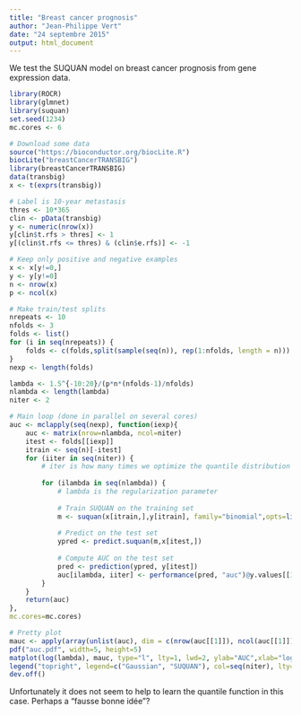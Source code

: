 ```yaml
---
title: "Breast cancer prognosis"
author: "Jean-Philippe Vert"
date: "24 septembre 2015"
output: html_document
---
```


We test the SUQUAN model on breast cancer prognosis from gene expression data.
```r
library(ROCR)
library(glmnet)
library(suquan)
set.seed(1234)
mc.cores <- 6

# Download some data
source("https://bioconductor.org/biocLite.R")
biocLite("breastCancerTRANSBIG")
library(breastCancerTRANSBIG)
data(transbig)
x <- t(exprs(transbig))

# Label is 10-year metastasis
thres <- 10*365
clin <- pData(transbig)
y <- numeric(nrow(x))
y[clin$t.rfs > thres] <- 1
y[(clin$t.rfs <= thres) & (clin$e.rfs)] <- -1

# Keep only positive and negative examples
x <- x[y!=0,]
y <- y[y!=0]
n <- nrow(x)
p <- ncol(x)

# Make train/test splits
nrepeats <- 10
nfolds <- 3
folds <- list()
for (i in seq(nrepeats)) {
	folds <- c(folds,split(sample(seq(n)), rep(1:nfolds, length = n)))
}
nexp <- length(folds)

lambda <- 1.5^{-10:20}/(p*n*(nfolds-1)/nfolds)
nlambda <- length(lambda)
niter <- 2

# Main loop (done in parallel on several cores)
auc <- mclapply(seq(nexp), function(iexp){
    auc <- matrix(nrow=nlambda, ncol=niter)
    itest <- folds[[iexp]]
    itrain <- seq(n)[-itest]
    for (iiter in seq(niter)) {
        # iter is how many times we optimize the quantile distribution
        
        for (ilambda in seq(nlambda)) {
            # lambda is the regularization parameter
            
            # Train SUQUAN on the training set
            m <- suquan(x[itrain,],y[itrain], family="binomial",opts=list(alpha=0), lambda=lambda[ilambda], maxiter=iiter)
            
            # Predict on the test set
            ypred <- predict.suquan(m,x[itest,])
            
            # Compute AUC on the test set
            pred <- prediction(ypred, y[itest])
            auc[ilambda, iiter] <- performance(pred, "auc")@y.values[[1]]
        }
    }
    return(auc)
},
mc.cores=mc.cores)

# Pretty plot
mauc <- apply(array(unlist(auc), dim = c(nrow(auc[[1]]), ncol(auc[[1]]), length(auc))), c(1,2), mean)
pdf("auc.pdf", width=5, height=5)
matplot(log(lambda), mauc, type="l", lty=1, lwd=2, ylab="AUC",xlab="log(lambda)")
legend("topright", legend=c("Gaussian", "SUQUAN"), col=seq(niter), lty=1, lwd=2)
dev.off()
```
Unfortunately it does not seem to help to learn the quantile function in this case. Perhaps a "fausse bonne idée"?